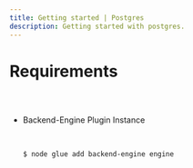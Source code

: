 ```yaml
---
title: Getting started | Postgres
description: Getting started with postgres.
---
```



<Meta title="Postgres Plugin Docs/Requirements" />

# Requirements

##

<br/>

* Backend-Engine Plugin Instance

  <br/>

    
    ```bash
    $ node glue add backend-engine engine
    ```

  <br/>

